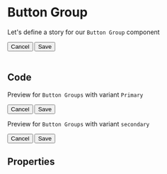 
<Meta title="MDX/ButtonGroup" component={ButtonGroup} />

# Button Group

Let's define a story for our `Button Group` component

<Story name="Button Group">
  <ButtonGroup spacing={4}>
    <Button variant="primary" type="outline">
      Cancel
    </Button>
    <Button variant="primary" type="solid">
      Save
    </Button>
  </ButtonGroup>
</Story>

<br />
<br />

## Code

Preview for `Button Groups` with variant `Primary`

<Preview withToolbar>
  <Story name="Button Groups with primary variant">
    <ButtonGroup spacing={4}>
      <Button variant="primary" type="outline">
        Cancel
      </Button>
      <Button variant="primary" type="solid">
        Save
      </Button>
    </ButtonGroup>
  </Story>
</Preview>

Preview for `Button Groups` with variant `secondary`

<Preview withToolbar>
  <Story name="Button Groups with secondary variant">
    <ButtonGroup spacing={4}>
      <Button variant="secondary" type="outline">
        Cancel
      </Button>
      <Button variant="secondary" type="solid">
        Save
      </Button>
    </ButtonGroup>
  </Story>
</Preview>

## Properties

<Props of={ButtonGroup} />
